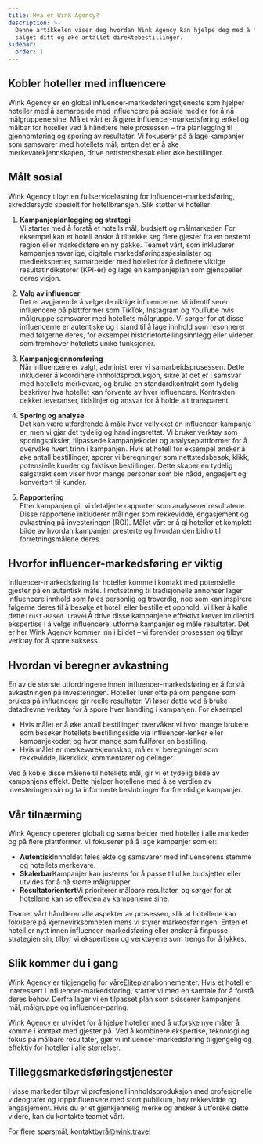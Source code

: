 ```yaml
---
title: Hva er Wink Agency?
description: >-
  Denne artikkelen viser deg hvordan Wink Agency kan hjelpe deg med å forbedre
  salget ditt og øke antallet direktebestillinger.
sidebar:
  order: 1
---
```


## Kobler hoteller med influencere

Wink Agency er en global influencer-markedsføringstjeneste som hjelper hoteller med å samarbeide med influencere på sosiale medier for å nå målgruppene sine. Målet vårt er å gjøre influencer-markedsføring enkel og målbar for hoteller ved å håndtere hele prosessen – fra planlegging til gjennomføring og sporing av resultater. Vi fokuserer på å lage kampanjer som samsvarer med hotellets mål, enten det er å øke merkevarekjennskapen, drive nettstedsbesøk eller øke bestillinger.

## Målt sosial

Wink Agency tilbyr en fullserviceløsning for influencer-markedsføring, skreddersydd spesielt for hotellbransjen. Slik støtter vi hoteller:

1. **Kampanjeplanlegging og strategi**\
   Vi starter med å forstå et hotells mål, budsjett og målmarkeder. For eksempel kan et hotell ønske å tiltrekke seg flere gjester fra en bestemt region eller markedsføre en ny pakke. Teamet vårt, som inkluderer kampanjeansvarlige, digitale markedsføringsspesialister og medieeksperter, samarbeider med hotellet for å definere viktige resultatindikatorer (KPI-er) og lage en kampanjeplan som gjenspeiler deres visjon.

2. **Valg av influencer**\
   Det er avgjørende å velge de riktige influencerne. Vi identifiserer influencere på plattformer som TikTok, Instagram og YouTube hvis målgruppe samsvarer med hotellets målgruppe. Vi sørger for at disse influencerne er autentiske og i stand til å lage innhold som resonnerer med følgerne deres, for eksempel historiefortellingsinnlegg eller videoer som fremhever hotellets unike funksjoner.

3. **Kampanjegjennomføring**\
   Når influencere er valgt, administrerer vi samarbeidsprosessen. Dette inkluderer å koordinere innholdsproduksjon, sikre at det er i samsvar med hotellets merkevare, og bruke en standardkontrakt som tydelig beskriver hva hotellet kan forvente av hver influencere. Kontrakten dekker leveranser, tidslinjer og ansvar for å holde alt transparent.

4. **Sporing og analyse**\
   Det kan være utfordrende å måle hvor vellykket en influencer-kampanje er, men vi gjør det tydelig og handlingsrettet. Vi bruker verktøy som sporingspiksler, tilpassede kampanjekoder og analyseplattformer for å overvåke hvert trinn i kampanjen. Hvis et hotell for eksempel ønsker å øke antall bestillinger, sporer vi beregninger som nettstedsbesøk, klikk, potensielle kunder og faktiske bestillinger. Dette skaper en tydelig salgstrakt som viser hvor mange personer som ble nådd, engasjert og konvertert til kunder.

5. **Rapportering**\
   Etter kampanjen gir vi detaljerte rapporter som analyserer resultatene. Disse rapportene inkluderer målinger som rekkevidde, engasjement og avkastning på investeringen (ROI). Målet vårt er å gi hoteller et komplett bilde av hvordan kampanjen presterte og hvordan den bidro til forretningsmålene deres.

## Hvorfor influencer-markedsføring er viktig

Influencer-markedsføring lar hoteller komme i kontakt med potensielle gjester på en autentisk måte. I motsetning til tradisjonelle annonser lager influencere innhold som føles personlig og troverdig, noe som kan inspirere følgerne deres til å besøke et hotell eller bestille et opphold. Vi liker å kalle dette`Trust-Based Travel`Å drive disse kampanjene effektivt krever imidlertid ekspertise i å velge influencere, utforme kampanjer og måle resultater. Det er her Wink Agency kommer inn i bildet – vi forenkler prosessen og tilbyr verktøy for å spore suksess.

## Hvordan vi beregner avkastning

En av de største utfordringene innen influencer-markedsføring er å forstå avkastningen på investeringen. Hoteller lurer ofte på om pengene som brukes på influencere gir reelle resultater. Vi løser dette ved å bruke datadrevne verktøy for å spore hver handling i kampanjen. For eksempel:

* Hvis målet er å øke antall bestillinger, overvåker vi hvor mange brukere som besøker hotellets bestillingsside via influencer-lenker eller kampanjekoder, og hvor mange som fullfører en bestilling.
* Hvis målet er merkevarekjennskap, måler vi beregninger som rekkevidde, likerklikk, kommentarer og delinger.

Ved å koble disse målene til hotellets mål, gir vi et tydelig bilde av kampanjens effekt. Dette hjelper hotellene med å se verdien av investeringen sin og ta informerte beslutninger for fremtidige kampanjer.

## Vår tilnærming

Wink Agency opererer globalt og samarbeider med hoteller i alle markeder og på flere plattformer. Vi fokuserer på å lage kampanjer som er:

* **Autentisk**Innholdet føles ekte og samsvarer med influencerens stemme og hotellets merkevare.
* **Skalerbar**Kampanjer kan justeres for å passe til ulike budsjetter eller utvides for å nå større målgrupper.
* **Resultatorientert**Vi prioriterer målbare resultater, og sørger for at hotellene kan se effekten av kampanjene sine.

Teamet vårt håndterer alle aspekter av prosessen, slik at hotellene kan fokusere på kjernevirksomheten mens vi styrer markedsføringen. Enten et hotell er nytt innen influencer-markedsføring eller ønsker å finpusse strategien sin, tilbyr vi ekspertisen og verktøyene som trengs for å lykkes.

## Slik kommer du i gang

Wink Agency er tilgjengelig for våre[Elite](/managed-social/what-is-managed-social/#subscription-tiers)planabonnementer.
Hvis et hotell er interessert i influencer-markedsføring, starter vi med en samtale for å forstå deres behov.
Derfra lager vi en tilpasset plan som skisserer kampanjens mål, målgruppe og influencer-paring.

Wink Agency er utviklet for å hjelpe hoteller med å utforske nye måter å komme i kontakt med gjester på. Ved å kombinere ekspertise, teknologi og fokus på målbare resultater, gjør vi influencer-markedsføring tilgjengelig og effektiv for hoteller i alle størrelser.

## Tilleggsmarkedsføringstjenester

I visse markeder tilbyr vi profesjonell innholdsproduksjon med profesjonelle videografer og toppinfluensere med stort publikum, høy rekkevidde og engasjement. Hvis du er et gjenkjennelig merke og ønsker å utforske dette videre, kan du kontakte teamet vårt.

For flere spørsmål, kontakt[byrå@wink.travel](mailto://agency@wink.travel)

